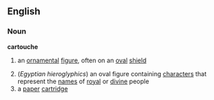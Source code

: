 ==English==
===Noun===
{{wikipedia}}
'''cartouche'''
#{{architecture}} an [[ornamental]] [[figure]], often on an [[oval]] [[shield]]
#(''Egyptian hieroglyphics'') an oval figure containing [[character]]s that represent the [[name]]s of [[royal]] or [[divine]] people
#a [[paper]] [[cartridge]]